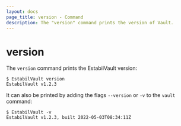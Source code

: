```yaml
---
layout: docs
page_title: version - Command
description: The "version" command prints the version of Vault.
---
```


# version

The `version` command prints the EstabilVault version:

```shell-session
$ EstabilVault version
EstabilVault v1.2.3
```

It can also be printed by adding the flags `--version` or `-v` to the `vault` command:

```shell-session
$ EstabilVault -v
EstabilVault v1.2.3, built 2022-05-03T08:34:11Z
```
